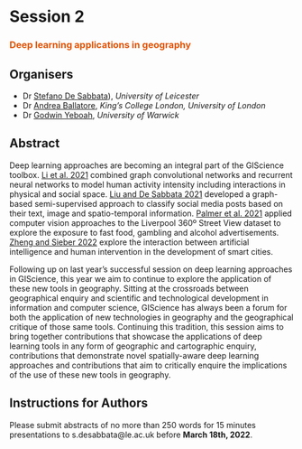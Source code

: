 # Session 2 {-}
### <span style="color:#E45201;">Deep learning applications in geography</span> {-}

## Organisers {-}
- Dr [Stefano De Sabbata](https://sdesabbata.github.io/)), *University of Leicester*
- Dr [Andrea Ballatore](https://aballatore.space/), *King’s College London, University of London*
- Dr [Godwin Yeboah](https://warwick.ac.uk/fac/arts/schoolforcross-facultystudies/igsd/about/people/gyeboah/), *University of Warwick*

## Abstract {-}
Deep learning approaches are becoming an integral part of the GIScience toolbox. [Li et al. 2021](https://doi.org/10.1080/13658816.2021.1912347) combined graph convolutional networks and recurrent neural networks to model human activity intensity including interactions in physical and social space. [Liu and De Sabbata 2021](https://doi.org/10.1016/j.compenvurbsys.2020.101583) developed a graph-based semi-supervised approach to classify social media posts based on their text, image and spatio-temporal information. [Palmer et al. 2021](https://doi.org/10.1038/s41598-021-84572-4) applied computer vision approaches to the Liverpool 360º Street View dataset to explore the exposure to fast food, gambling and alcohol advertisements. [Zheng and Sieber 2022](https://doi.org/10.1111/tgis.12869) explore the interaction between artificial intelligence and human intervention in the development of smart cities. 

Following up on last year’s successful session on deep learning approaches in GIScience, this year we aim to continue to explore the application of these new tools in geography. Sitting at the crossroads between geographical enquiry and scientific and technological development in information and computer science, GIScience has always been a forum for both the application of new technologies in geography and the geographical critique of those same tools. Continuing this tradition, this session aims to bring together contributions that showcase the applications of deep learning tools in any form of geographic and cartographic enquiry, contributions that demonstrate novel spatially-aware deep learning approaches and contributions that aim to critically enquire the implications of the use of these new tools in geography. 

## Instructions for Authors {-}
Please submit abstracts of no more than 250 words for 15 minutes presentations to s.desabbata@le.ac.uk before **March 18th, 2022**.
